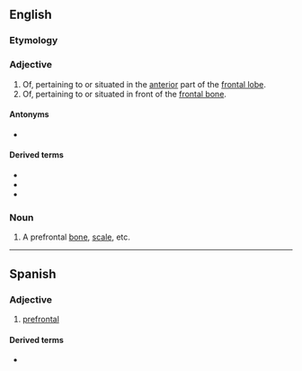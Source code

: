 {{also|préfrontal}}
==English==

===Etymology===
{{prefix|en|pre|frontal}}

===Adjective===
{{en-adj}}

# Of, pertaining to or situated in the [[anterior]] part of the [[frontal lobe]].
# Of, pertaining to or situated in front of the [[frontal bone]].

====Antonyms====
* {{l|en|postfrontal}}

====Derived terms====
* {{l|en|prefrontal cortex}}
* {{l|en|prefrontal lobotomy}}
* {{l|en|prefrontally}}

===Noun===
{{en-noun}}

# A prefrontal [[bone]], [[scale]], etc.

----

==Spanish==

===Adjective===
{{es-adj}}

# [[#English|prefrontal]]

====Derived terms====
* {{l|es|corteza prefrontal}}